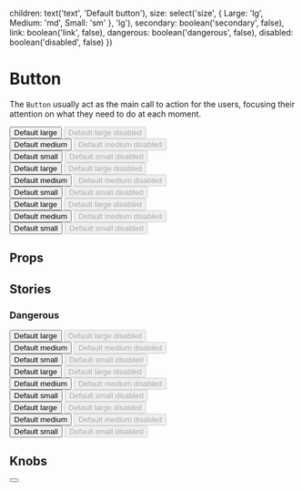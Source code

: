 
  children: text('text', 'Default button'),
  size: select('size', {
  Large: 'lg',
  Medium: 'md',
  Small: 'sm'
}, 'lg'),
  secondary: boolean('secondary', false),
  link: boolean('link', false),
  dangerous: boolean('dangerous', false),
  disabled: boolean('disabled', false)
})

<Meta title="Atoms/Button" component={Button} />

# Button

The `Button` usually act as the main call to action for the users, focusing their attention on what they need to do at each moment.

<Preview>
  <Story name="Default">
   <div class="line"><Button>Default large</Button> <Button disabled>Default large disabled</Button></div>
   <div class="line"><Button size="md">Default medium</Button> <Button disabled size="md">Default medium disabled</Button></div>
   <div class="line"><Button size="sm">Default small</Button> <Button disabled size="sm">Default small disabled</Button></div>
  </Story>
  <Story name="Secondary">
  <div class="line"><Button secondary>Default large</Button> <Button secondary disabled>Default large disabled</Button></div>
   <div class="line"><Button secondary size="md">Default medium</Button> <Button secondary disabled size="md">Default medium disabled</Button></div>
   <div class="line"><Button secondary size="sm">Default small</Button> <Button secondary disabled size="sm">Default small disabled</Button></div>
  </Story>
  <Story name="Link">
    <div class="line"><Button link>Default large</Button> <Button link disabled>Default large disabled</Button></div>
   <div class="line"><Button link size="md">Default medium</Button> <Button link disabled size="md">Default medium disabled</Button></div>
   <div class="line"><Button link size="sm">Default small</Button> <Button link disabled size="sm">Default small disabled</Button></div>
  </Story>
</Preview>

## Props

<Props of={Button} />

## Stories

### Dangerous

<Preview>
  <Story name="Dangerous">
   <div class="line"><Button dangerous>Default large</Button> <Button dangerous disabled>Default large disabled</Button></div>
   <div class="line"><Button dangerous size="md">Default medium</Button> <Button dangerous disabled size="md">Default medium disabled</Button></div>
   <div class="line"><Button dangerous size="sm">Default small</Button> <Button dangerous disabled size="sm">Default small disabled</Button></div>
  </Story>
  <Story name="Dangerous Secondary">
   <div class="line"><Button secondary dangerous>Default large</Button> <Button secondary dangerous disabled>Default large disabled</Button></div>
   <div class="line"><Button secondary dangerous size="md">Default medium</Button> <Button secondary dangerous disabled size="md">Default medium disabled</Button></div>
   <div class="line"><Button secondary dangerous size="sm">Default small</Button> <Button secondary dangerous disabled size="sm">Default small disabled</Button></div>
  </Story>
  <Story name="Dangerous Link">
   <div class="line"><Button link dangerous>Default large</Button> <Button link dangerous disabled>Default large disabled</Button></div>
   <div class="line"><Button link dangerous size="md">Default medium</Button> <Button link dangerous disabled size="md">Default medium disabled</Button></div>
   <div class="line"><Button link dangerous size="sm">Default small</Button> <Button link dangerous disabled size="sm">Default small disabled</Button></div>
  </Story>
  
</Preview>

## Knobs

<Preview>
  <Story name="Knobs">
    <Button {...knobsProps()} />
  </Story>
</Preview>
